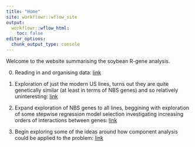 ```yaml
---
title: "Home"
site: workflowr::wflow_site
output:
  workflowr::wflow_html:
    toc: false
editor_options:
  chunk_output_type: console
---
```


Welcome to the website summarising the soybean R-gene analysis.

0. Reading in and organising data: [link](initial_data_organisation.html)

1. Exploration of just the modern US lines, turns out they are quite genetically 
similar (at least in terms of NBS genes) and so relatively uninteresting: 
[link](Modern_USA_initial_exploration.html)

2. Expand exploration of NBS genes to all lines, beggining with exploration of 
some stepwise regression model selection investigating increasing orders of 
interactions between genes: 
[link](NBS_initial_exploration.html)

3. Begin exploring some of the ideas around how component analysis could be applied to the problem: 
[link](NBS_component_analysis.html)
